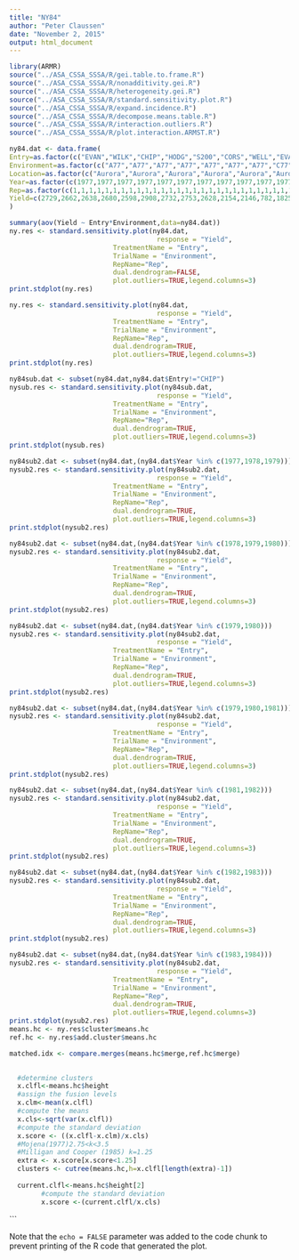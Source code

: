 ```yaml
---
title: "NY84"
author: "Peter Claussen"
date: "November 2, 2015"
output: html_document
---
```


```r
library(ARMR)
source("../ASA_CSSA_SSSA/R/gei.table.to.frame.R")
source("../ASA_CSSA_SSSA/R/nonadditivity.gei.R")
source("../ASA_CSSA_SSSA/R/heterogeneity.gei.R")
source("../ASA_CSSA_SSSA/R/standard.sensitivity.plot.R")
source("../ASA_CSSA_SSSA/R/expand.incidence.R")
source("../ASA_CSSA_SSSA/R/decompose.means.table.R")
source("../ASA_CSSA_SSSA/R/interaction.outliers.R")
source("../ASA_CSSA_SSSA/R/plot.interaction.ARMST.R")
```


```r
ny84.dat <- data.frame(
Entry=as.factor(c("EVAN","WILK","CHIP","HODG","S200","CORS","WELL","EVAN","WILK","CHIP","HODG","S200","CORS","WELL","EVAN","WILK","CHIP","HODG","S200","CORS","WELL","EVAN","WILK","CHIP","HODG","S200","CORS","WELL","EVAN","WILK","CHIP","HODG","S200","CORS","WELL","EVAN","WILK","CHIP","HODG","S200","CORS","WELL","EVAN","WILK","CHIP","HODG","S200","CORS","WELL","EVAN","WILK","CHIP","HODG","S200","CORS","WELL","EVAN","WILK","CHIP","HODG","S200","CORS","WELL","EVAN","WILK","CHIP","HODG","S200","CORS","WELL","EVAN","WILK","CHIP","HODG","S200","CORS","WELL","EVAN","WILK","CHIP","HODG","S200","CORS","WELL","EVAN","WILK","CHIP","HODG","S200","CORS","WELL","EVAN","WILK","CHIP","HODG","S200","CORS","WELL","EVAN","WILK","CHIP","HODG","S200","CORS","WELL","EVAN","WILK","CHIP","HODG","S200","CORS","WELL","EVAN","WILK","CHIP","HODG","S200","CORS","WELL","EVAN","WILK","CHIP","HODG","S200","CORS","WELL","EVAN","WILK","CHIP","HODG","S200","CORS","WELL","EVAN","WILK","CHIP","HODG","S200","CORS","WELL","EVAN","WILK","CHIP","HODG","S200","CORS","WELL","EVAN","WILK","CHIP","HODG","S200","CORS","WELL","EVAN","WILK","CHIP","HODG","S200","CORS","WELL","EVAN","WILK","CHIP","HODG","S200","CORS","WELL","EVAN","WILK","CHIP","HODG","S200","CORS","WELL","EVAN","WILK","CHIP","HODG","S200","CORS","WELL","EVAN","WILK","CHIP","HODG","S200","CORS","WELL","EVAN","WILK","CHIP","HODG","S200","CORS","WELL","EVAN","WILK","CHIP","HODG","S200","CORS","WELL","EVAN","WILK","CHIP","HODG","S200","CORS","WELL","EVAN","WILK","CHIP","HODG","S200","CORS","WELL","EVAN","WILK","CHIP","HODG","S200","CORS","WELL","EVAN","WILK","CHIP","HODG","S200","CORS","WELL","EVAN","WILK","CHIP","HODG","S200","CORS","WELL","EVAN","WILK","CHIP","HODG","S200","CORS","WELL","EVAN","WILK","CHIP","HODG","S200","CORS","WELL","EVAN","WILK","CHIP","HODG","S200","CORS","WELL","EVAN","WILK","CHIP","HODG","S200","CORS","WELL","EVAN","WILK","CHIP","HODG","S200","CORS","WELL","EVAN","WILK","CHIP","HODG","S200","CORS","WELL","EVAN","WILK","CHIP","HODG","S200","CORS","WELL","EVAN","WILK","CHIP","HODG","S200","CORS","WELL","EVAN","WILK","CHIP","HODG","S200","CORS","WELL","EVAN","WILK","CHIP","HODG","S200","CORS","WELL","EVAN","WILK","CHIP","HODG","S200","CORS","WELL","EVAN","WILK","CHIP","HODG","S200","CORS","WELL","EVAN","WILK","CHIP","HODG","S200","CORS","WELL","EVAN","WILK","CHIP","HODG","S200","CORS","WELL","EVAN","WILK","CHIP","HODG","S200","CORS","WELL","EVAN","WILK","CHIP","HODG","S200","CORS","WELL","EVAN","WILK","CHIP","HODG","S200","CORS","WELL","EVAN","WILK","CHIP","HODG","S200","CORS","WELL","EVAN","WILK","CHIP","HODG","S200","CORS","WELL","EVAN","WILK","CHIP","HODG","S200","CORS","WELL","EVAN","WILK","CHIP","HODG","S200","CORS","WELL","EVAN","WILK","CHIP","HODG","S200","CORS","WELL","EVAN","WILK","CHIP","HODG","S200","CORS","WELL","EVAN","WILK","CHIP","HODG","S200","CORS","WELL","EVAN","WILK","CHIP","HODG","S200","CORS","WELL","EVAN","WILK","CHIP","HODG","S200","CORS","WELL","EVAN","WILK","CHIP","HODG","S200","CORS","WELL","EVAN","WILK","CHIP","HODG","S200","CORS","WELL","EVAN","WILK","CHIP","HODG","S200","CORS","WELL","EVAN","WILK","CHIP","HODG","S200","CORS","WELL","EVAN","WILK","CHIP","HODG","S200","CORS","WELL","EVAN","WILK","CHIP","HODG","S200","CORS","WELL","EVAN","WILK","CHIP","HODG","S200","CORS","WELL","EVAN","WILK","CHIP","HODG","S200","CORS","WELL","EVAN","WILK","CHIP","HODG","S200","CORS","WELL","EVAN","WILK","CHIP","HODG","S200","CORS","WELL","EVAN","WILK","CHIP","HODG","S200","CORS","WELL","EVAN","WILK","CHIP","HODG","S200","CORS","WELL","EVAN","WILK","CHIP","HODG","S200","CORS","WELL","EVAN","WILK","CHIP","HODG","S200","CORS","WELL","EVAN","WILK","CHIP","HODG","S200","CORS","WELL","EVAN","WILK","CHIP","HODG","S200","CORS","WELL","EVAN","WILK","CHIP","HODG","S200","CORS","WELL","EVAN","WILK","CHIP","HODG","S200","CORS","WELL","EVAN","WILK","CHIP","HODG","S200","CORS","WELL","EVAN","WILK","CHIP","HODG","S200","CORS","WELL","EVAN","WILK","CHIP","HODG","S200","CORS","WELL","EVAN","WILK","CHIP","HODG","S200","CORS","WELL","EVAN","WILK","CHIP","HODG","S200","CORS","WELL","EVAN","WILK","CHIP","HODG","S200","CORS","WELL","EVAN","WILK","CHIP","HODG","S200","CORS","WELL","EVAN","WILK","CHIP","HODG","S200","CORS","WELL","EVAN","WILK","CHIP","HODG","S200","CORS","WELL","EVAN","WILK","CHIP","HODG","S200","CORS","WELL","EVAN","WILK","CHIP","HODG","S200","CORS","WELL","EVAN","WILK","CHIP","HODG","S200","CORS","WELL","EVAN","WILK","CHIP","HODG","S200","CORS","WELL","EVAN","WILK","CHIP","HODG","S200","CORS","WELL","EVAN","WILK","CHIP","HODG","S200","CORS","WELL","EVAN","WILK","CHIP","HODG","S200","CORS","WELL","EVAN","WILK","CHIP","HODG","S200","CORS","WELL","EVAN","WILK","CHIP","HODG","S200","CORS","WELL","EVAN","WILK","CHIP","HODG","S200","CORS","WELL","EVAN","WILK","CHIP","HODG","S200","CORS","WELL","EVAN","WILK","CHIP","HODG","S200","CORS","WELL","EVAN","WILK","CHIP","HODG","S200","CORS","WELL","EVAN","WILK","CHIP","HODG","S200","CORS","WELL","EVAN","WILK","CHIP","HODG","S200","CORS","WELL","EVAN","WILK","CHIP","HODG","S200","CORS","WELL","EVAN","WILK","CHIP","HODG","S200","CORS","WELL","EVAN","WILK","CHIP","HODG","S200","CORS","WELL","EVAN","WILK","CHIP","HODG","S200","CORS","WELL","EVAN","WILK","CHIP","HODG","S200","CORS","WELL","EVAN","WILK","CHIP","HODG","S200","CORS","WELL","EVAN","WILK","CHIP","HODG","S200","CORS","WELL","EVAN","WILK","CHIP","HODG","S200","CORS","WELL","EVAN","WILK","CHIP","HODG","S200","CORS","WELL","EVAN","WILK","CHIP","HODG","S200","CORS","WELL","EVAN","WILK","CHIP","HODG","S200","CORS","WELL","EVAN","WILK","CHIP","HODG","S200","CORS","WELL","EVAN","WILK","CHIP","HODG","S200","CORS","WELL","EVAN","WILK","CHIP","HODG","S200","CORS","WELL","EVAN","WILK","CHIP","HODG","S200","CORS","WELL","EVAN","WILK","CHIP","HODG","S200","CORS","WELL","EVAN","WILK","CHIP","HODG","S200","CORS","WELL","EVAN","WILK","CHIP","HODG","S200","CORS","WELL","EVAN","WILK","CHIP","HODG","S200","CORS","WELL","EVAN","WILK","CHIP","HODG","S200","CORS","WELL","EVAN","WILK","CHIP","HODG","S200","CORS","WELL","EVAN","WILK","CHIP","HODG","S200","CORS","WELL","EVAN","WILK","CHIP","HODG","S200","CORS","WELL","EVAN","WILK","CHIP","HODG","S200","CORS","WELL","EVAN","WILK","CHIP","HODG","S200","CORS","WELL","EVAN","WILK","CHIP","HODG","S200","CORS","WELL","EVAN","WILK","CHIP","HODG","S200","CORS","WELL","EVAN","WILK","CHIP","HODG","S200","CORS","WELL","EVAN","WILK","CHIP","HODG","S200","CORS","WELL","EVAN","WILK","CHIP","HODG","S200","CORS","WELL","EVAN","WILK","CHIP","HODG","S200","CORS","WELL","EVAN","WILK","CHIP","HODG","S200","CORS","WELL","EVAN","WILK","CHIP","HODG","S200","CORS","WELL","EVAN","WILK","CHIP","HODG","S200","CORS","WELL","EVAN","WILK","CHIP","HODG","S200","CORS","WELL","EVAN","WILK","CHIP","HODG","S200","CORS","WELL","EVAN","WILK","CHIP","HODG","S200","CORS","WELL","EVAN","WILK","CHIP","HODG","S200","CORS","WELL")),
Environment=as.factor(c("A77","A77","A77","A77","A77","A77","A77","C77","C77","C77","C77","C77","C77","C77","V77","V77","V77","V77","V77","V77","V77","V78","V78","V78","V78","V78","V78","V78","A79","A79","A79","A79","A79","A79","A79","C79","C79","C79","C79","C79","C79","C79","G79","G79","G79","G79","G79","G79","G79","R79","R79","R79","R79","R79","R79","R79","V79","V79","V79","V79","V79","V79","V79","A80","A80","A80","A80","A80","A80","A80","C80","C80","C80","C80","C80","C80","C80","G80","G80","G80","G80","G80","G80","G80","L80","L80","L80","L80","L80","L80","L80","D80","D80","D80","D80","D80","D80","D80","R80","R80","R80","R80","R80","R80","R80","V80","V80","V80","V80","V80","V80","V80","A81","A81","A81","A81","A81","A81","A81","C81","C81","C81","C81","C81","C81","C81","G81","G81","G81","G81","G81","G81","G81","L81","L81","L81","L81","L81","L81","L81","D81","D81","D81","D81","D81","D81","D81","R81","R81","R81","R81","R81","R81","R81","V81","V81","V81","V81","V81","V81","V81","A82","A82","A82","A82","A82","A82","A82","L82","L82","L82","L82","L82","L82","L82","G82","G82","G82","G82","G82","G82","G82","V82","V82","V82","V82","V82","V82","V82","A83","A83","A83","A83","A83","A83","A83","I83","I83","I83","I83","I83","I83","I83","G83","G83","G83","G83","G83","G83","G83","A84","A84","A84","A84","A84","A84","A84","N84","N84","N84","N84","N84","N84","N84","C84","C84","C84","C84","C84","C84","C84","I84","I84","I84","I84","I84","I84","I84","G84","G84","G84","G84","G84","G84","G84","A77","A77","A77","A77","A77","A77","A77","C77","C77","C77","C77","C77","C77","C77","V77","V77","V77","V77","V77","V77","V77","V78","V78","V78","V78","V78","V78","V78","A79","A79","A79","A79","A79","A79","A79","C79","C79","C79","C79","C79","C79","C79","G79","G79","G79","G79","G79","G79","G79","R79","R79","R79","R79","R79","R79","R79","V79","V79","V79","V79","V79","V79","V79","A80","A80","A80","A80","A80","A80","A80","C80","C80","C80","C80","C80","C80","C80","G80","G80","G80","G80","G80","G80","G80","L80","L80","L80","L80","L80","L80","L80","D80","D80","D80","D80","D80","D80","D80","R80","R80","R80","R80","R80","R80","R80","V80","V80","V80","V80","V80","V80","V80","A81","A81","A81","A81","A81","A81","A81","C81","C81","C81","C81","C81","C81","C81","G81","G81","G81","G81","G81","G81","G81","L81","L81","L81","L81","L81","L81","L81","D81","D81","D81","D81","D81","D81","D81","R81","R81","R81","R81","R81","R81","R81","V81","V81","V81","V81","V81","V81","V81","A82","A82","A82","A82","A82","A82","A82","L82","L82","L82","L82","L82","L82","L82","G82","G82","G82","G82","G82","G82","G82","V82","V82","V82","V82","V82","V82","V82","A83","A83","A83","A83","A83","A83","A83","I83","I83","I83","I83","I83","I83","I83","G83","G83","G83","G83","G83","G83","G83","A84","A84","A84","A84","A84","A84","A84","N84","N84","N84","N84","N84","N84","N84","C84","C84","C84","C84","C84","C84","C84","I84","I84","I84","I84","I84","I84","I84","G84","G84","G84","G84","G84","G84","G84","A77","A77","A77","A77","A77","A77","A77","C77","C77","C77","C77","C77","C77","C77","V77","V77","V77","V77","V77","V77","V77","V78","V78","V78","V78","V78","V78","V78","A79","A79","A79","A79","A79","A79","A79","C79","C79","C79","C79","C79","C79","C79","G79","G79","G79","G79","G79","G79","G79","R79","R79","R79","R79","R79","R79","R79","V79","V79","V79","V79","V79","V79","V79","A80","A80","A80","A80","A80","A80","A80","C80","C80","C80","C80","C80","C80","C80","G80","G80","G80","G80","G80","G80","G80","L80","L80","L80","L80","L80","L80","L80","D80","D80","D80","D80","D80","D80","D80","R80","R80","R80","R80","R80","R80","R80","V80","V80","V80","V80","V80","V80","V80","A81","A81","A81","A81","A81","A81","A81","C81","C81","C81","C81","C81","C81","C81","G81","G81","G81","G81","G81","G81","G81","L81","L81","L81","L81","L81","L81","L81","D81","D81","D81","D81","D81","D81","D81","R81","R81","R81","R81","R81","R81","R81","V81","V81","V81","V81","V81","V81","V81","A82","A82","A82","A82","A82","A82","A82","L82","L82","L82","L82","L82","L82","L82","G82","G82","G82","G82","G82","G82","G82","V82","V82","V82","V82","V82","V82","V82","A83","A83","A83","A83","A83","A83","A83","I83","I83","I83","I83","I83","I83","I83","G83","G83","G83","G83","G83","G83","G83","A84","A84","A84","A84","A84","A84","A84","N84","N84","N84","N84","N84","N84","N84","C84","C84","C84","C84","C84","C84","C84","I84","I84","I84","I84","I84","I84","I84","G84","G84","G84","G84","G84","G84","G84","A77","A77","A77","A77","A77","A77","A77","C77","C77","C77","C77","C77","C77","C77","V77","V77","V77","V77","V77","V77","V77","V78","V78","V78","V78","V78","V78","V78","A79","A79","A79","A79","A79","A79","A79","C79","C79","C79","C79","C79","C79","C79","G79","G79","G79","G79","G79","G79","G79","R79","R79","R79","R79","R79","R79","R79","V79","V79","V79","V79","V79","V79","V79","A80","A80","A80","A80","A80","A80","A80","C80","C80","C80","C80","C80","C80","C80","G80","G80","G80","G80","G80","G80","G80","L80","L80","L80","L80","L80","L80","L80","D80","D80","D80","D80","D80","D80","D80","R80","R80","R80","R80","R80","R80","R80","V80","V80","V80","V80","V80","V80","V80","A81","A81","A81","A81","A81","A81","A81","C81","C81","C81","C81","C81","C81","C81","G81","G81","G81","G81","G81","G81","G81","L81","L81","L81","L81","L81","L81","L81","D81","D81","D81","D81","D81","D81","D81","R81","R81","R81","R81","R81","R81","R81","V81","V81","V81","V81","V81","V81","V81","A82","A82","A82","A82","A82","A82","A82","L82","L82","L82","L82","L82","L82","L82","G82","G82","G82","G82","G82","G82","G82","V82","V82","V82","V82","V82","V82","V82","A83","A83","A83","A83","A83","A83","A83","I83","I83","I83","I83","I83","I83","I83","G83","G83","G83","G83","G83","G83","G83","A84","A84","A84","A84","A84","A84","A84","N84","N84","N84","N84","N84","N84","N84","C84","C84","C84","C84","C84","C84","C84","I84","I84","I84","I84","I84","I84","I84","G84","G84","G84","G84","G84","G84","G84")),
Location=as.factor(c("Aurora","Aurora","Aurora","Aurora","Aurora","Aurora","Aurora","Chazy","Chazy","Chazy","Chazy","Chazy","Chazy","Chazy","Valatie","Valatie","Valatie","Valatie","Valatie","Valatie","Valatie","Valatie","Valatie","Valatie","Valatie","Valatie","Valatie","Valatie","Aurora","Aurora","Aurora","Aurora","Aurora","Aurora","Aurora","Chazy","Chazy","Chazy","Chazy","Chazy","Chazy","Chazy","Geneseo","Geneseo","Geneseo","Geneseo","Geneseo","Geneseo","Geneseo","Romulus","Romulus","Romulus","Romulus","Romulus","Romulus","Romulus","Valatie","Valatie","Valatie","Valatie","Valatie","Valatie","Valatie","Aurora","Aurora","Aurora","Aurora","Aurora","Aurora","Aurora","Chazy","Chazy","Chazy","Chazy","Chazy","Chazy","Chazy","Geneseo","Geneseo","Geneseo","Geneseo","Geneseo","Geneseo","Geneseo","Lockport","Lockport","Lockport","Lockport","Lockport","Lockport","Lockport","Riverhead","Riverhead","Riverhead","Riverhead","Riverhead","Riverhead","Riverhead","Romulus","Romulus","Romulus","Romulus","Romulus","Romulus","Romulus","Valatie","Valatie","Valatie","Valatie","Valatie","Valatie","Valatie","Aurora","Aurora","Aurora","Aurora","Aurora","Aurora","Aurora","Chazy","Chazy","Chazy","Chazy","Chazy","Chazy","Chazy","Geneseo","Geneseo","Geneseo","Geneseo","Geneseo","Geneseo","Geneseo","Lockport","Lockport","Lockport","Lockport","Lockport","Lockport","Lockport","Riverhead","Riverhead","Riverhead","Riverhead","Riverhead","Riverhead","Riverhead","Romulus","Romulus","Romulus","Romulus","Romulus","Romulus","Romulus","Valatie","Valatie","Valatie","Valatie","Valatie","Valatie","Valatie","Aurora","Aurora","Aurora","Aurora","Aurora","Aurora","Aurora","Lockport","Lockport","Lockport","Lockport","Lockport","Lockport","Lockport","Mt. Morriss","Mt. Morriss","Mt. Morriss","Mt. Morriss","Mt. Morriss","Mt. Morriss","Mt. Morriss","Valatie","Valatie","Valatie","Valatie","Valatie","Valatie","Valatie","Aurora","Aurora","Aurora","Aurora","Aurora","Aurora","Aurora","Ithaca","Ithaca","Ithaca","Ithaca","Ithaca","Ithaca","Ithaca","Mt. Morriss","Mt. Morriss","Mt. Morriss","Mt. Morriss","Mt. Morriss","Mt. Morriss","Mt. Morriss","Aurora","Aurora","Aurora","Aurora","Aurora","Aurora","Aurora","Canton","Canton","Canton","Canton","Canton","Canton","Canton","Chazy","Chazy","Chazy","Chazy","Chazy","Chazy","Chazy","Ithaca","Ithaca","Ithaca","Ithaca","Ithaca","Ithaca","Ithaca","Mt. Morriss","Mt. Morriss","Mt. Morriss","Mt. Morriss","Mt. Morriss","Mt. Morriss","Mt. Morriss","Aurora","Aurora","Aurora","Aurora","Aurora","Aurora","Aurora","Chazy","Chazy","Chazy","Chazy","Chazy","Chazy","Chazy","Valatie","Valatie","Valatie","Valatie","Valatie","Valatie","Valatie","Valatie","Valatie","Valatie","Valatie","Valatie","Valatie","Valatie","Aurora","Aurora","Aurora","Aurora","Aurora","Aurora","Aurora","Chazy","Chazy","Chazy","Chazy","Chazy","Chazy","Chazy","Geneseo","Geneseo","Geneseo","Geneseo","Geneseo","Geneseo","Geneseo","Romulus","Romulus","Romulus","Romulus","Romulus","Romulus","Romulus","Valatie","Valatie","Valatie","Valatie","Valatie","Valatie","Valatie","Aurora","Aurora","Aurora","Aurora","Aurora","Aurora","Aurora","Chazy","Chazy","Chazy","Chazy","Chazy","Chazy","Chazy","Geneseo","Geneseo","Geneseo","Geneseo","Geneseo","Geneseo","Geneseo","Lockport","Lockport","Lockport","Lockport","Lockport","Lockport","Lockport","Riverhead","Riverhead","Riverhead","Riverhead","Riverhead","Riverhead","Riverhead","Romulus","Romulus","Romulus","Romulus","Romulus","Romulus","Romulus","Valatie","Valatie","Valatie","Valatie","Valatie","Valatie","Valatie","Aurora","Aurora","Aurora","Aurora","Aurora","Aurora","Aurora","Chazy","Chazy","Chazy","Chazy","Chazy","Chazy","Chazy","Geneseo","Geneseo","Geneseo","Geneseo","Geneseo","Geneseo","Geneseo","Lockport","Lockport","Lockport","Lockport","Lockport","Lockport","Lockport","Riverhead","Riverhead","Riverhead","Riverhead","Riverhead","Riverhead","Riverhead","Romulus","Romulus","Romulus","Romulus","Romulus","Romulus","Romulus","Valatie","Valatie","Valatie","Valatie","Valatie","Valatie","Valatie","Aurora","Aurora","Aurora","Aurora","Aurora","Aurora","Aurora","Lockport","Lockport","Lockport","Lockport","Lockport","Lockport","Lockport","Mt. Morriss","Mt. Morriss","Mt. Morriss","Mt. Morriss","Mt. Morriss","Mt. Morriss","Mt. Morriss","Valatie","Valatie","Valatie","Valatie","Valatie","Valatie","Valatie","Aurora","Aurora","Aurora","Aurora","Aurora","Aurora","Aurora","Ithaca","Ithaca","Ithaca","Ithaca","Ithaca","Ithaca","Ithaca","Mt. Morriss","Mt. Morriss","Mt. Morriss","Mt. Morriss","Mt. Morriss","Mt. Morriss","Mt. Morriss","Aurora","Aurora","Aurora","Aurora","Aurora","Aurora","Aurora","Canton","Canton","Canton","Canton","Canton","Canton","Canton","Chazy","Chazy","Chazy","Chazy","Chazy","Chazy","Chazy","Ithaca","Ithaca","Ithaca","Ithaca","Ithaca","Ithaca","Ithaca","Mt. Morriss","Mt. Morriss","Mt. Morriss","Mt. Morriss","Mt. Morriss","Mt. Morriss","Mt. Morriss","Aurora","Aurora","Aurora","Aurora","Aurora","Aurora","Aurora","Chazy","Chazy","Chazy","Chazy","Chazy","Chazy","Chazy","Valatie","Valatie","Valatie","Valatie","Valatie","Valatie","Valatie","Valatie","Valatie","Valatie","Valatie","Valatie","Valatie","Valatie","Aurora","Aurora","Aurora","Aurora","Aurora","Aurora","Aurora","Chazy","Chazy","Chazy","Chazy","Chazy","Chazy","Chazy","Geneseo","Geneseo","Geneseo","Geneseo","Geneseo","Geneseo","Geneseo","Romulus","Romulus","Romulus","Romulus","Romulus","Romulus","Romulus","Valatie","Valatie","Valatie","Valatie","Valatie","Valatie","Valatie","Aurora","Aurora","Aurora","Aurora","Aurora","Aurora","Aurora","Chazy","Chazy","Chazy","Chazy","Chazy","Chazy","Chazy","Geneseo","Geneseo","Geneseo","Geneseo","Geneseo","Geneseo","Geneseo","Lockport","Lockport","Lockport","Lockport","Lockport","Lockport","Lockport","Riverhead","Riverhead","Riverhead","Riverhead","Riverhead","Riverhead","Riverhead","Romulus","Romulus","Romulus","Romulus","Romulus","Romulus","Romulus","Valatie","Valatie","Valatie","Valatie","Valatie","Valatie","Valatie","Aurora","Aurora","Aurora","Aurora","Aurora","Aurora","Aurora","Chazy","Chazy","Chazy","Chazy","Chazy","Chazy","Chazy","Geneseo","Geneseo","Geneseo","Geneseo","Geneseo","Geneseo","Geneseo","Lockport","Lockport","Lockport","Lockport","Lockport","Lockport","Lockport","Riverhead","Riverhead","Riverhead","Riverhead","Riverhead","Riverhead","Riverhead","Romulus","Romulus","Romulus","Romulus","Romulus","Romulus","Romulus","Valatie","Valatie","Valatie","Valatie","Valatie","Valatie","Valatie","Aurora","Aurora","Aurora","Aurora","Aurora","Aurora","Aurora","Lockport","Lockport","Lockport","Lockport","Lockport","Lockport","Lockport","Mt. Morriss","Mt. Morriss","Mt. Morriss","Mt. Morriss","Mt. Morriss","Mt. Morriss","Mt. Morriss","Valatie","Valatie","Valatie","Valatie","Valatie","Valatie","Valatie","Aurora","Aurora","Aurora","Aurora","Aurora","Aurora","Aurora","Ithaca","Ithaca","Ithaca","Ithaca","Ithaca","Ithaca","Ithaca","Mt. Morriss","Mt. Morriss","Mt. Morriss","Mt. Morriss","Mt. Morriss","Mt. Morriss","Mt. Morriss","Aurora","Aurora","Aurora","Aurora","Aurora","Aurora","Aurora","Canton","Canton","Canton","Canton","Canton","Canton","Canton","Chazy","Chazy","Chazy","Chazy","Chazy","Chazy","Chazy","Ithaca","Ithaca","Ithaca","Ithaca","Ithaca","Ithaca","Ithaca","Mt. Morriss","Mt. Morriss","Mt. Morriss","Mt. Morriss","Mt. Morriss","Mt. Morriss","Mt. Morriss","Aurora","Aurora","Aurora","Aurora","Aurora","Aurora","Aurora","Chazy","Chazy","Chazy","Chazy","Chazy","Chazy","Chazy","Valatie","Valatie","Valatie","Valatie","Valatie","Valatie","Valatie","Valatie","Valatie","Valatie","Valatie","Valatie","Valatie","Valatie","Aurora","Aurora","Aurora","Aurora","Aurora","Aurora","Aurora","Chazy","Chazy","Chazy","Chazy","Chazy","Chazy","Chazy","Geneseo","Geneseo","Geneseo","Geneseo","Geneseo","Geneseo","Geneseo","Romulus","Romulus","Romulus","Romulus","Romulus","Romulus","Romulus","Valatie","Valatie","Valatie","Valatie","Valatie","Valatie","Valatie","Aurora","Aurora","Aurora","Aurora","Aurora","Aurora","Aurora","Chazy","Chazy","Chazy","Chazy","Chazy","Chazy","Chazy","Geneseo","Geneseo","Geneseo","Geneseo","Geneseo","Geneseo","Geneseo","Lockport","Lockport","Lockport","Lockport","Lockport","Lockport","Lockport","Riverhead","Riverhead","Riverhead","Riverhead","Riverhead","Riverhead","Riverhead","Romulus","Romulus","Romulus","Romulus","Romulus","Romulus","Romulus","Valatie","Valatie","Valatie","Valatie","Valatie","Valatie","Valatie","Aurora","Aurora","Aurora","Aurora","Aurora","Aurora","Aurora","Chazy","Chazy","Chazy","Chazy","Chazy","Chazy","Chazy","Geneseo","Geneseo","Geneseo","Geneseo","Geneseo","Geneseo","Geneseo","Lockport","Lockport","Lockport","Lockport","Lockport","Lockport","Lockport","Riverhead","Riverhead","Riverhead","Riverhead","Riverhead","Riverhead","Riverhead","Romulus","Romulus","Romulus","Romulus","Romulus","Romulus","Romulus","Valatie","Valatie","Valatie","Valatie","Valatie","Valatie","Valatie","Aurora","Aurora","Aurora","Aurora","Aurora","Aurora","Aurora","Lockport","Lockport","Lockport","Lockport","Lockport","Lockport","Lockport","Mt. Morriss","Mt. Morriss","Mt. Morriss","Mt. Morriss","Mt. Morriss","Mt. Morriss","Mt. Morriss","Valatie","Valatie","Valatie","Valatie","Valatie","Valatie","Valatie","Aurora","Aurora","Aurora","Aurora","Aurora","Aurora","Aurora","Ithaca","Ithaca","Ithaca","Ithaca","Ithaca","Ithaca","Ithaca","Mt. Morriss","Mt. Morriss","Mt. Morriss","Mt. Morriss","Mt. Morriss","Mt. Morriss","Mt. Morriss","Aurora","Aurora","Aurora","Aurora","Aurora","Aurora","Aurora","Canton","Canton","Canton","Canton","Canton","Canton","Canton","Chazy","Chazy","Chazy","Chazy","Chazy","Chazy","Chazy","Ithaca","Ithaca","Ithaca","Ithaca","Ithaca","Ithaca","Ithaca","Mt. Morriss","Mt. Morriss","Mt. Morriss","Mt. Morriss","Mt. Morriss","Mt. Morriss","Mt. Morriss")),
Year=as.factor(c(1977,1977,1977,1977,1977,1977,1977,1977,1977,1977,1977,1977,1977,1977,1977,1977,1977,1977,1977,1977,1977,1978,1978,1978,1978,1978,1978,1978,1979,1979,1979,1979,1979,1979,1979,1979,1979,1979,1979,1979,1979,1979,1979,1979,1979,1979,1979,1979,1979,1979,1979,1979,1979,1979,1979,1979,1979,1979,1979,1979,1979,1979,1979,1980,1980,1980,1980,1980,1980,1980,1980,1980,1980,1980,1980,1980,1980,1980,1980,1980,1980,1980,1980,1980,1980,1980,1980,1980,1980,1980,1980,1980,1980,1980,1980,1980,1980,1980,1980,1980,1980,1980,1980,1980,1980,1980,1980,1980,1980,1980,1980,1980,1981,1981,1981,1981,1981,1981,1981,1981,1981,1981,1981,1981,1981,1981,1981,1981,1981,1981,1981,1981,1981,1981,1981,1981,1981,1981,1981,1981,1981,1981,1981,1981,1981,1981,1981,1981,1981,1981,1981,1981,1981,1981,1981,1981,1981,1981,1981,1981,1981,1982,1982,1982,1982,1982,1982,1982,1982,1982,1982,1982,1982,1982,1982,1982,1982,1982,1982,1982,1982,1982,1982,1982,1982,1982,1982,1982,1982,1983,1983,1983,1983,1983,1983,1983,1983,1983,1983,1983,1983,1983,1983,1983,1983,1983,1983,1983,1983,1983,1984,1984,1984,1984,1984,1984,1984,1984,1984,1984,1984,1984,1984,1984,1984,1984,1984,1984,1984,1984,1984,1984,1984,1984,1984,1984,1984,1984,1984,1984,1984,1984,1984,1984,1984,1977,1977,1977,1977,1977,1977,1977,1977,1977,1977,1977,1977,1977,1977,1977,1977,1977,1977,1977,1977,1977,1978,1978,1978,1978,1978,1978,1978,1979,1979,1979,1979,1979,1979,1979,1979,1979,1979,1979,1979,1979,1979,1979,1979,1979,1979,1979,1979,1979,1979,1979,1979,1979,1979,1979,1979,1979,1979,1979,1979,1979,1979,1979,1980,1980,1980,1980,1980,1980,1980,1980,1980,1980,1980,1980,1980,1980,1980,1980,1980,1980,1980,1980,1980,1980,1980,1980,1980,1980,1980,1980,1980,1980,1980,1980,1980,1980,1980,1980,1980,1980,1980,1980,1980,1980,1980,1980,1980,1980,1980,1980,1980,1981,1981,1981,1981,1981,1981,1981,1981,1981,1981,1981,1981,1981,1981,1981,1981,1981,1981,1981,1981,1981,1981,1981,1981,1981,1981,1981,1981,1981,1981,1981,1981,1981,1981,1981,1981,1981,1981,1981,1981,1981,1981,1981,1981,1981,1981,1981,1981,1981,1982,1982,1982,1982,1982,1982,1982,1982,1982,1982,1982,1982,1982,1982,1982,1982,1982,1982,1982,1982,1982,1982,1982,1982,1982,1982,1982,1982,1983,1983,1983,1983,1983,1983,1983,1983,1983,1983,1983,1983,1983,1983,1983,1983,1983,1983,1983,1983,1983,1984,1984,1984,1984,1984,1984,1984,1984,1984,1984,1984,1984,1984,1984,1984,1984,1984,1984,1984,1984,1984,1984,1984,1984,1984,1984,1984,1984,1984,1984,1984,1984,1984,1984,1984,1977,1977,1977,1977,1977,1977,1977,1977,1977,1977,1977,1977,1977,1977,1977,1977,1977,1977,1977,1977,1977,1978,1978,1978,1978,1978,1978,1978,1979,1979,1979,1979,1979,1979,1979,1979,1979,1979,1979,1979,1979,1979,1979,1979,1979,1979,1979,1979,1979,1979,1979,1979,1979,1979,1979,1979,1979,1979,1979,1979,1979,1979,1979,1980,1980,1980,1980,1980,1980,1980,1980,1980,1980,1980,1980,1980,1980,1980,1980,1980,1980,1980,1980,1980,1980,1980,1980,1980,1980,1980,1980,1980,1980,1980,1980,1980,1980,1980,1980,1980,1980,1980,1980,1980,1980,1980,1980,1980,1980,1980,1980,1980,1981,1981,1981,1981,1981,1981,1981,1981,1981,1981,1981,1981,1981,1981,1981,1981,1981,1981,1981,1981,1981,1981,1981,1981,1981,1981,1981,1981,1981,1981,1981,1981,1981,1981,1981,1981,1981,1981,1981,1981,1981,1981,1981,1981,1981,1981,1981,1981,1981,1982,1982,1982,1982,1982,1982,1982,1982,1982,1982,1982,1982,1982,1982,1982,1982,1982,1982,1982,1982,1982,1982,1982,1982,1982,1982,1982,1982,1983,1983,1983,1983,1983,1983,1983,1983,1983,1983,1983,1983,1983,1983,1983,1983,1983,1983,1983,1983,1983,1984,1984,1984,1984,1984,1984,1984,1984,1984,1984,1984,1984,1984,1984,1984,1984,1984,1984,1984,1984,1984,1984,1984,1984,1984,1984,1984,1984,1984,1984,1984,1984,1984,1984,1984,1977,1977,1977,1977,1977,1977,1977,1977,1977,1977,1977,1977,1977,1977,1977,1977,1977,1977,1977,1977,1977,1978,1978,1978,1978,1978,1978,1978,1979,1979,1979,1979,1979,1979,1979,1979,1979,1979,1979,1979,1979,1979,1979,1979,1979,1979,1979,1979,1979,1979,1979,1979,1979,1979,1979,1979,1979,1979,1979,1979,1979,1979,1979,1980,1980,1980,1980,1980,1980,1980,1980,1980,1980,1980,1980,1980,1980,1980,1980,1980,1980,1980,1980,1980,1980,1980,1980,1980,1980,1980,1980,1980,1980,1980,1980,1980,1980,1980,1980,1980,1980,1980,1980,1980,1980,1980,1980,1980,1980,1980,1980,1980,1981,1981,1981,1981,1981,1981,1981,1981,1981,1981,1981,1981,1981,1981,1981,1981,1981,1981,1981,1981,1981,1981,1981,1981,1981,1981,1981,1981,1981,1981,1981,1981,1981,1981,1981,1981,1981,1981,1981,1981,1981,1981,1981,1981,1981,1981,1981,1981,1981,1982,1982,1982,1982,1982,1982,1982,1982,1982,1982,1982,1982,1982,1982,1982,1982,1982,1982,1982,1982,1982,1982,1982,1982,1982,1982,1982,1982,1983,1983,1983,1983,1983,1983,1983,1983,1983,1983,1983,1983,1983,1983,1983,1983,1983,1983,1983,1983,1983,1984,1984,1984,1984,1984,1984,1984,1984,1984,1984,1984,1984,1984,1984,1984,1984,1984,1984,1984,1984,1984,1984,1984,1984,1984,1984,1984,1984,1984,1984,1984,1984,1984,1984,1984)),
Rep=as.factor(c(1,1,1,1,1,1,1,1,1,1,1,1,1,1,1,1,1,1,1,1,1,1,1,1,1,1,1,1,1,1,1,1,1,1,1,1,1,1,1,1,1,1,1,1,1,1,1,1,1,1,1,1,1,1,1,1,1,1,1,1,1,1,1,1,1,1,1,1,1,1,1,1,1,1,1,1,1,1,1,1,1,1,1,1,1,1,1,1,1,1,1,1,1,1,1,1,1,1,1,1,1,1,1,1,1,1,1,1,1,1,1,1,1,1,1,1,1,1,1,1,1,1,1,1,1,1,1,1,1,1,1,1,1,1,1,1,1,1,1,1,1,1,1,1,1,1,1,1,1,1,1,1,1,1,1,1,1,1,1,1,1,1,1,1,1,1,1,1,1,1,1,1,1,1,1,1,1,1,1,1,1,1,1,1,1,1,1,1,1,1,1,1,1,1,1,1,1,1,1,1,1,1,1,1,1,1,1,1,1,1,1,1,1,1,1,1,1,1,1,1,1,1,1,1,1,1,1,1,1,1,1,1,1,1,1,1,1,1,1,1,1,1,1,1,1,2,2,2,2,2,2,2,2,2,2,2,2,2,2,2,2,2,2,2,2,2,2,2,2,2,2,2,2,2,2,2,2,2,2,2,2,2,2,2,2,2,2,2,2,2,2,2,2,2,2,2,2,2,2,2,2,2,2,2,2,2,2,2,2,2,2,2,2,2,2,2,2,2,2,2,2,2,2,2,2,2,2,2,2,2,2,2,2,2,2,2,2,2,2,2,2,2,2,2,2,2,2,2,2,2,2,2,2,2,2,2,2,2,2,2,2,2,2,2,2,2,2,2,2,2,2,2,2,2,2,2,2,2,2,2,2,2,2,2,2,2,2,2,2,2,2,2,2,2,2,2,2,2,2,2,2,2,2,2,2,2,2,2,2,2,2,2,2,2,2,2,2,2,2,2,2,2,2,2,2,2,2,2,2,2,2,2,2,2,2,2,2,2,2,2,2,2,2,2,2,2,2,2,2,2,2,2,2,2,2,2,2,2,2,2,2,2,2,2,2,2,2,2,2,2,2,2,2,2,2,2,2,2,2,2,2,2,2,2,2,2,2,2,2,2,3,3,3,3,3,3,3,3,3,3,3,3,3,3,3,3,3,3,3,3,3,3,3,3,3,3,3,3,3,3,3,3,3,3,3,3,3,3,3,3,3,3,3,3,3,3,3,3,3,3,3,3,3,3,3,3,3,3,3,3,3,3,3,3,3,3,3,3,3,3,3,3,3,3,3,3,3,3,3,3,3,3,3,3,3,3,3,3,3,3,3,3,3,3,3,3,3,3,3,3,3,3,3,3,3,3,3,3,3,3,3,3,3,3,3,3,3,3,3,3,3,3,3,3,3,3,3,3,3,3,3,3,3,3,3,3,3,3,3,3,3,3,3,3,3,3,3,3,3,3,3,3,3,3,3,3,3,3,3,3,3,3,3,3,3,3,3,3,3,3,3,3,3,3,3,3,3,3,3,3,3,3,3,3,3,3,3,3,3,3,3,3,3,3,3,3,3,3,3,3,3,3,3,3,3,3,3,3,3,3,3,3,3,3,3,3,3,3,3,3,3,3,3,3,3,3,3,3,3,3,3,3,3,3,3,3,3,3,3,3,3,3,3,3,3,4,4,4,4,4,4,4,4,4,4,4,4,4,4,4,4,4,4,4,4,4,4,4,4,4,4,4,4,4,4,4,4,4,4,4,4,4,4,4,4,4,4,4,4,4,4,4,4,4,4,4,4,4,4,4,4,4,4,4,4,4,4,4,4,4,4,4,4,4,4,4,4,4,4,4,4,4,4,4,4,4,4,4,4,4,4,4,4,4,4,4,4,4,4,4,4,4,4,4,4,4,4,4,4,4,4,4,4,4,4,4,4,4,4,4,4,4,4,4,4,4,4,4,4,4,4,4,4,4,4,4,4,4,4,4,4,4,4,4,4,4,4,4,4,4,4,4,4,4,4,4,4,4,4,4,4,4,4,4,4,4,4,4,4,4,4,4,4,4,4,4,4,4,4,4,4,4,4,4,4,4,4,4,4,4,4,4,4,4,4,4,4,4,4,4,4,4,4,4,4,4,4,4,4,4,4,4,4,4,4,4,4,4,4,4,4,4,4,4,4,4,4,4,4,4,4,4,4,4,4,4,4,4,4,4,4,4,4,4,4,4,4,4,4,4)),
Yield=c(2729,2662,2638,2680,2598,2908,2732,2753,2628,2154,2146,782,1825,1288,1157,1263,2081,2599,2699,1948,2480,1461,1265,1087,2320,1937,2230,1354,3502,2714,2547,3237,3618,3386,2648,2874,2578,1677,2020,2199,1734,1326,3352,2488,2351,3428,2849,2622,2499,2289,722,1841,2955,2103,1009,1894,983,824,1286,1299,2196,2159,1529,2884,2547,2856,2640,2977,3242,2290,2464,3231,2090,2568,2159,2166,1069,3867,3258,3144,3478,4217,4083,4035,4020,3985,2688,3974,3595,2673,3628,1728,1806,1429,2759,2259,2627,2199,2566,2100,1879,3095,2568,2430,1920,1833,1810,1498,2376,1685,1898,1830,3059,2613,2627,3042,2877,4868,2861,3023,2937,1937,2664,1754,2021,1972,3553,2619,2955,3728,3089,3753,3188,2755,2922,2697,3167,2449,3209,2728,1950,1646,2809,3553,1463,2479,1637,1525,1484,2597,2404,2798,2170,2903,3103,1825,2308,2685,2498,2664,2457,2127,1545,2007,3038,2396,2689,1946,2591,1682,2401,2863,3342,3088,2825,3160,3102,2489,3584,4488,3671,3452,2146,2077,1295,1484,1204,1520,1061,3405,1927,2212,2423,2272,2139,1930,1716,1084,1431,1713,2073,1826,1730,4511,4115,3026,5085,3767,3659,4064,3316,2307,3177,3958,3078,2923,3492,2903,2567,2964,3285,3325,3046,2875,3225,2815,2399,2791,2332,3170,2818,2206,1435,2125,2278,2033,2308,1713,4213,3360,3049,3641,4274,3376,3846,2747,2238,2425,2072,3036,3430,2951,2948,2747,1719,1839,1301,2115,1471,1024,891,2200,2254,2074,2958,2972,1965,1476,1496,1927,1497,2363,1691,2687,2861,2353,3268,3061,2422,3034,2807,2471,1725,1648,1636,880,1272,2765,2504,2286,2976,2391,3460,2416,2000,1055,2104,2625,2024,1991,2126,1445,491,1258,1484,2239,2041,1767,2660,2685,2706,3202,2357,2469,2634,2332,3205,2472,2615,2123,2384,1295,4641,3592,3589,4261,3517,4141,3382,3395,3653,3299,3488,3886,3648,2804,2072,1701,1488,2615,1766,3013,1117,1841,1810,2547,2874,2077,1981,2446,2014,1699,2040,1884,1709,2264,1484,3317,2744,2652,2755,3218,3085,2921,2956,3001,2051,2341,1780,2829,1804,3387,3007,3351,3546,3642,3844,2991,2852,2862,2600,3132,2639,2389,2524,2870,1997,2148,3321,1954,2966,3400,2348,1426,2686,3028,2500,3125,2944,2871,3595,2525,2455,2141,2549,2603,2380,2051,1877,2190,2644,2276,1958,2732,2237,2663,2728,3145,3204,2646,3589,3354,2894,3836,3017,3786,3496,2997,2092,NA,1650,1126,1443,1151,1789,2880,1867,1945,2049,2216,1996,918,1050,1439,1605,2028,2019,1581,4327,4106,3755,4253,3126,4843,3495,3148,2762,3063,3855,3514,3490,4060,3136,2593,2193,3461,3337,3391,2688,3508,2376,2654,3305,2422,2821,2882,2041,1845,1922,2224,2258,2241,1667,3818,3298,3915,4166,3977,4416,3338,2593,2454,2191,2994,3097,3265,2432,3218,2747,1307,2203,1115,1864,912,2466,1123,2440,2473,3337,2719,2327,1490,1263,1389,1459,2162,1565,1295,3046,2289,2590,2790,3367,2823,2654,2658,2619,1787,1999,1296,1467,1167,2369,2440,2382,2906,NA,NA,NA,1674,1839,1576,2203,2165,2155,2223,1013,381,1390,1646,1932,1463,2079,3020,3130,2449,3485,2366,3523,2023,2991,3305,2282,2945,2231,2230,1935,3041,2958,3565,4389,3702,4788,3147,NA,NA,NA,NA,NA,NA,NA,1866,1483,1747,1829,1798,2816,1385,2193,1698,2180,2942,2736,2565,2189,3078,2128,1807,1658,1188,2595,1740,3214,2664,2731,2701,2421,3017,3257,3098,3094,1966,2414,1379,1409,1618,3694,3520,3265,4165,2839,4289,3783,2965,2409,2673,2977,2520,2710,3144,2642,2016,2395,3358,2919,2212,1983,1968,1091,2198,2742,2520,2825,2428,3206,3272,2265,2404,2230,2346,2286,1938,2112,1888,2122,2281,2726,2446,NA,NA,NA,NA,NA,NA,NA,3966,3566,2786,3632,3897,4309,3195,2130,1895,815,1463,1222,1245,2091,1717,1416,2194,2583,2386,1831,2079,885,954,1650,1952,2192,2229,2184,4394,3950,3009,4729,3810,4237,3521,3274,3037,3255,3947,3666,3565,2957,2928,2618,2534,3025,3573,2944,2646,3016,2736,2363,3148,2612,2429,2746,2106,2067,2156,2237,2291,2130,2102,NA,NA,3031,4071,4290,4272,3598,2832,2528,2079,3218,2641,2823,2866,2732,2839,1757,2483,1114,1453,1137,NA,NA,NA,NA,NA,NA,NA,1613,1377,1341,1663,2520,2335,1924,3274,NA,2473,3516,3683,NA,2817,2759,2571,NA,2109,2266,1856,1280,3469,2038,NA,3310,NA,NA,NA,1404,813,1749,2198,2131,1917,1995,1004,616,1178,1568,1486,981,1472,3098,2771,2309,3495,3104,3164,1930,NA,NA,NA,NA,NA,NA,NA,4061,2960,3204,4241,4112,3993,3501,NA,NA,NA,NA,NA,NA,NA,2073,1326,1671,2279,2170,1990,2848,NA,NA,NA,NA,NA,NA,NA,2419,2442,1871,1944,1821,1898,2076,2545,2404,2535,3555,2798,3487,2785,3144,3170,1431,2677,1707,2470,1441,2661,2415,3273,3915,3961,4221,2966,3310,2654,2585,2742,2671,2957,2716,2642,2333,2968,2845,NA,2467,2255,2309,1545,1920,3028,2650,3750,2757,2912,3807,2452,1921,2580,2279,1697,2285,1770,1765,2413,NA,2556,2605,NA,NA,NA,NA,NA,NA,NA,3897,3159,2738,3797,4204,3905,3134,1812,1579,1251,2447,1190,1384,1083,3432,2272,1808,2305,2074,2045,1866,1602,1032,2222,1536,2130,1789,1925,4778,3881,3529,4402,3564,3506,3409,2898,2764,3255,3682,3239,3719,3681,3010,2627,2828,3107,3241,3422,2601,2983,2834,2375,2989,2930,2721,2244,1450,1449,2112,2297,1997,2305,2179,NA,NA,NA,NA,4557,4006,3996)
)
```

```r
summary(aov(Yield ~ Entry*Environment,data=ny84.dat))
ny.res <- standard.sensitivity.plot(ny84.dat,
                                     response = "Yield",
                          TreatmentName = "Entry",
                          TrialName = "Environment",
                          RepName="Rep",
                          dual.dendrogram=FALSE,
                          plot.outliers=TRUE,legend.columns=3)
print.stdplot(ny.res)

ny.res <- standard.sensitivity.plot(ny84.dat,
                                     response = "Yield",
                          TreatmentName = "Entry",
                          TrialName = "Environment",
                          RepName="Rep",
                          dual.dendrogram=TRUE,
                          plot.outliers=TRUE,legend.columns=3)
print.stdplot(ny.res)

ny84sub.dat <- subset(ny84.dat,ny84.dat$Entry!="CHIP")
nysub.res <- standard.sensitivity.plot(ny84sub.dat,
                                     response = "Yield",
                          TreatmentName = "Entry",
                          TrialName = "Environment",
                          RepName="Rep",
                          dual.dendrogram=TRUE,
                          plot.outliers=TRUE,legend.columns=3)
print.stdplot(nysub.res)

ny84sub2.dat <- subset(ny84.dat,(ny84.dat$Year %in% c(1977,1978,1979)))
nysub2.res <- standard.sensitivity.plot(ny84sub2.dat,
                                     response = "Yield",
                          TreatmentName = "Entry",
                          TrialName = "Environment",
                          RepName="Rep",
                          dual.dendrogram=TRUE,
                          plot.outliers=TRUE,legend.columns=3)
print.stdplot(nysub2.res)

ny84sub2.dat <- subset(ny84.dat,(ny84.dat$Year %in% c(1978,1979,1980)))
nysub2.res <- standard.sensitivity.plot(ny84sub2.dat,
                                     response = "Yield",
                          TreatmentName = "Entry",
                          TrialName = "Environment",
                          RepName="Rep",
                          dual.dendrogram=TRUE,
                          plot.outliers=TRUE,legend.columns=3)
print.stdplot(nysub2.res)

ny84sub2.dat <- subset(ny84.dat,(ny84.dat$Year %in% c(1979,1980)))
nysub2.res <- standard.sensitivity.plot(ny84sub2.dat,
                                     response = "Yield",
                          TreatmentName = "Entry",
                          TrialName = "Environment",
                          RepName="Rep",
                          dual.dendrogram=TRUE,
                          plot.outliers=TRUE,legend.columns=3)
print.stdplot(nysub2.res)

ny84sub2.dat <- subset(ny84.dat,(ny84.dat$Year %in% c(1979,1980,1981)))
nysub2.res <- standard.sensitivity.plot(ny84sub2.dat,
                                     response = "Yield",
                          TreatmentName = "Entry",
                          TrialName = "Environment",
                          RepName="Rep",
                          dual.dendrogram=TRUE,
                          plot.outliers=TRUE,legend.columns=3)
print.stdplot(nysub2.res)

ny84sub2.dat <- subset(ny84.dat,(ny84.dat$Year %in% c(1981,1982)))
nysub2.res <- standard.sensitivity.plot(ny84sub2.dat,
                                     response = "Yield",
                          TreatmentName = "Entry",
                          TrialName = "Environment",
                          RepName="Rep",
                          dual.dendrogram=TRUE,
                          plot.outliers=TRUE,legend.columns=3)
print.stdplot(nysub2.res)

ny84sub2.dat <- subset(ny84.dat,(ny84.dat$Year %in% c(1982,1983)))
nysub2.res <- standard.sensitivity.plot(ny84sub2.dat,
                                     response = "Yield",
                          TreatmentName = "Entry",
                          TrialName = "Environment",
                          RepName="Rep",
                          dual.dendrogram=TRUE,
                          plot.outliers=TRUE,legend.columns=3)
print.stdplot(nysub2.res)

ny84sub2.dat <- subset(ny84.dat,(ny84.dat$Year %in% c(1983,1984)))
nysub2.res <- standard.sensitivity.plot(ny84sub2.dat,
                                     response = "Yield",
                          TreatmentName = "Entry",
                          TrialName = "Environment",
                          RepName="Rep",
                          dual.dendrogram=TRUE,
                          plot.outliers=TRUE,legend.columns=3)
print.stdplot(nysub2.res)
means.hc <- ny.res$cluster$means.hc
ref.hc <- ny.res$add.cluster$means.hc

matched.idx <- compare.merges(means.hc$merge,ref.hc$merge)

  
  #determine clusters
  x.clfl<-means.hc$height
  #assign the fusion levels
  x.clm<-mean(x.clfl)
  #compute the means
  x.cls<-sqrt(var(x.clfl))
  #compute the standard deviation
  x.score <- ((x.clfl-x.clm)/x.cls)
  #Mojena(1977)2.75<k<3.5
  #Milligan and Cooper (1985) k=1.25
  extra <- x.score[x.score<1.25]
  clusters <- cutree(means.hc,h=x.clfl[length(extra)-1])
  
  current.clfl<-means.hc$height[2]
        #compute the standard deviation
        x.score <-(current.clfl/x.cls) 
```
 
```

Note that the `echo = FALSE` parameter was added to the code chunk to prevent printing of the R code that generated the plot.
